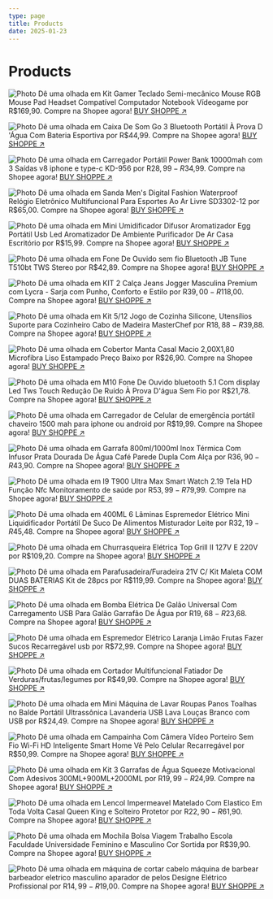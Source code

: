```yaml
---
type: page
title: Products
date: 2025-01-23
---
```


# Products



<Image
  src="/images/GiEPJavXwAAmgwy-24-01-25.jpeg"
  alt="Photo"
  width={1125}
  height={750}
  priority
  className="next-image"
/>
Dê uma olhada em Kit Gamer Teclado Semi-mecânico Mouse RGB Mouse Pad Headset Compatível Computador Notebook Vídeogame por R$169,90. Compre na Shopee agora!
[BUY SHOPPE ↗ ](https://t.co/U9cZytt0Le)

<Image
  src="/images/GiERAk9X0AA-XDX-24-01-25.jpeg"
  alt="Photo"
  width={1125}
  height={750}
  priority
  className="next-image"
/>
Dê uma olhada em Caixa De Som Go 3 Bluetooth Portátil À Prova D 'Água Com Bateria Esportiva por R$44,99. Compre na Shopee agora! 
[BUY SHOPPE ↗ ](https://t.co/pQjPKQneRm)

<Image
  src="/images/GhSXuvPWgAANN7N.jpeg"
  alt="Photo"
  width={1125}
  height={750}
  priority
  className="next-image"
/>
Dê uma olhada em Carregador Portátil Power Bank 10000mah com 3 Saídas v8 iphone e type-c KD-956 por R$28,99 - R$34,99. Compre na Shopee agora!
[BUY SHOPPE ↗ ](https://t.co/srXYZHK6F6)

<Image
  src="/images/GiEPe65XwAA-g5G-24-01-25.jpeg"
  alt="Photo"
  width={1125}
  height={750}
  priority
  className="next-image"
/>
Dê uma olhada em Sanda Men's Digital Fashion Waterproof Relógio Eletrônico Multifuncional Para Esportes Ao Ar Livre SD3302-12 por R$65,00. Compre na Shopee agora!
[BUY SHOPPE ↗ ](https://t.co/IfKp83fdWh)


<Image
  src="/images/GiERLqpWAAAhHge-24-01-25.jpeg"
  alt="Photo"
  width={1125}
  height={750}
  priority
  className="next-image"
/>
Dê uma olhada em Mini Umidificador Difusor Aromatizador Egg Portátil Usb Led Aromatizador De Ambiente Purificador De Ar Casa Escritório por R$15,99. Compre na Shopee agora!
[BUY SHOPPE ↗ ](https://t.co/5XGQ15Qp5n)

<Image
  src="/images/GiEPlzQWYAA_BW0-24-01-25.jpeg"
  alt="Photo"
  width={1125}
  height={750}
  priority
  className="next-image"
/>
Dê uma olhada em Fone De Ouvido sem fio Bluetooth JB Tune T510bt TWS Stereo por R$42,89. Compre na Shopee agora!
[BUY SHOPPE ↗ ](https://t.co/JYL0JToaZw)

<Image
  src="/images/GiEOqYRX0AAf8vR-24-01-25.jpeg"
  alt="Photo"
  width={1125}
  height={750}
  priority
  className="next-image"
/>
Dê uma olhada em KIT 2 Calça Jeans Jogger Masculina Premium com Lycra - Sarja com Punho, Conforto e Estilo por R$39,00 - R$118,00. Compre na Shopee agora!
[BUY SHOPPE ↗ ](https://t.co/PJeqE9PYTw)

<Image
  src="/images/GiEOeLDXoAAPGi4-24-01-25.jpeg"
  alt="Photo"
  width={1125}
  height={750}
  priority
  className="next-image"
/>
Dê uma olhada em Kit 5/12 Jogo de Cozinha Silicone, Utensílios Suporte para Cozinheiro Cabo de Madeira MasterChef por R$18,88 - R$39,88. Compre na Shopee agora!
[BUY SHOPPE ↗ ](https://t.co/V33RKyjdi8)

<Image
  src="/images/GiEPFnBXIAAzjaT-24-01-25.jpeg"
  alt="Photo"
  width={1125}
  height={750}
  priority
  className="next-image"
/>
Dê uma olhada em Cobertor Manta Casal Macio 2,00X1,80 Microfibra Liso Estampado Preço Baixo por R$26,90. Compre na Shopee agora! 
[BUY SHOPPE ↗ ](https://t.co/JG2yR03fEj)

<Image
  src="/images/GhbViKeWAAI6W94.jpeg"
  alt="Photo"
  width={1125}
  height={750}
  priority
  className="next-image"
/>
Dê uma olhada em M10 Fone De Ouvido bluetooth 5.1 Com display Led Tws Touch Redução De Ruído À Prova D'água Sem Fio por R$21,78. Compre na Shopee agora!
[BUY SHOPPE ↗ ](https://t.co/0bnDBtaHar)

<Image
  src="/images/GhbZ10_WAAEfmdF.jpeg"
  alt="Photo"
  width={1125}
  height={750}
  priority
  className="next-image"
/>
Dê uma olhada em Carregador de Celular de emergência portátil chaveiro 1500 mah para iphone ou android por R$19,99. Compre na Shopee agora!
[BUY SHOPPE ↗ ](https://t.co/HOssmvRSRh)

<Image
  src="/images/GhbVrn5WAAMBlyN.jpeg"
  alt="Photo"
  width={1125}
  height={750}
  priority
  className="next-image"
/>
Dê uma olhada em Garrafa 800ml/1000ml Inox Térmica Com Infusor Prata Dourada De Água Café Parede Dupla Com Alça por R$36,90 - R$43,90. Compre na Shopee agora!
[BUY SHOPPE ↗ ](https://t.co/MQDqSrdu3D)



<Image
  src="/images/GhbWUOnXoAA5hil.jpeg"
  alt="Photo"
  width={1125}
  height={750}
  priority
  className="next-image"
/>
Dê uma olhada em I9 T900  Ultra Max Smart Watch 2.19 Tela HD Função Nfc Monitoramento de saúde por R$53,99 - R$79,99. Compre na Shopee agora!
[BUY SHOPPE ↗ ](https://t.co/vzTIcWfrG8)


<Image
  src="/images/GhbY-kaWAAoeokO.jpeg"
  alt="Photo"
  width={1125}
  height={750}
  priority
  className="next-image"
/>
Dê uma olhada em 400ML 6 Lâminas Espremedor Elétrico Mini Liquidificador Portátil De Suco De Alimentos Misturador Leite por R$32,19 - R$45,48. Compre na Shopee agora!
[BUY SHOPPE ↗ ](https://t.co/wcKWlFuhEV)


<Image
  src="/images/GhbWojVWAAE66vu.jpeg"
  alt="Photo"
  width={1125}
  height={750}
  priority
  className="next-image"
/>
Dê uma olhada em Churrasqueira Elétrica Top Grill II 127V E 220V por R$109,20. Compre na Shopee agora!
[BUY SHOPPE ↗ ](https://t.co/XKjUhc7lCx)

<Image
  src="/images/GiEPshGXwAAZqUK-24-01-25.jpeg"
  alt="Photo"
  width={1125}
  height={750}
  priority
  className="next-image"
/>
Dê uma olhada em Parafusadeira/Furadeira 21V C/ Kit Maleta COM DUAS BATERIAS Kit de 28pcs por R$119,99. Compre na Shopee agora! 
[BUY SHOPPE ↗ ](https://t.co/2C1AMyjsRF)

<Image
  src="/images/GhbYw-4WAAAMiDh.jpeg"
  alt="Photo"
  width={1125}
  height={750}
  priority
  className="next-image"
/>
Dê uma olhada em Bomba Elétrica De Galão Universal Com Carregamento USB Para Galão Garrafão De Água por R$19,68 - R$23,68. Compre na Shopee agora!
[BUY SHOPPE ↗ ](https://t.co/6TZBO8yxke)


<Image
  src="/images/GiEQkUXWwAEsYOK-24-01-25.jpeg"
  alt="Photo"
  width={1125}
  height={750}
  priority
  className="next-image"
/>
Dê uma olhada em Espremedor Elétrico Laranja Limão Frutas Fazer Sucos Recarregável usb por R$72,99. Compre na Shopee agora! 
[BUY SHOPPE ↗ ](https://t.co/zAikJUFwii)

<Image
  src="/images/GiEQS4_XAAA_b_B-24-01-25.jpeg"
  alt="Photo"
  width={1125}
  height={750}
  priority
  className="next-image"
/>
Dê uma olhada em Cortador Multifuncional Fatiador De Verduras/frutas/legumes por R$49,99. Compre na Shopee agora! 
[BUY SHOPPE ↗ ](https://t.co/hls0rcDNBd)

<Image
  src="/images/68747470733a2f2f7062732e7477696d672e636f6d2f6d656469612f4768626a4a3338584d4141317351533f666f726d61743d6a7067266e616d653d736d616c6c.jpeg"
  alt="Photo"
  width={1125}
  height={750}
  priority
  className="next-image"
/>
Dê uma olhada em Mini Máquina de Lavar Roupas Panos Toalhas no Balde Portátil Ultrassônica Lavanderia USB Lava Louças Branco com USB por R$24,49. Compre na Shopee agora!
[BUY SHOPPE ↗ ](https://t.co/ph6UWxXxyF)


<Image
  src="/images/GiEQNUlXoAEIiLe-24-01-25.jpeg"
  alt="Photo"
  width={1125}
  height={750}
  priority
  className="next-image"
/>
Dê uma olhada em Campainha Com Câmera Vídeo Porteiro Sem Fio Wi-Fi HD Inteligente Smart Home Vê Pelo Celular Recarregável por R$50,99. Compre na Shopee agora!
[BUY SHOPPE ↗ ](https://t.co/4s3kCjLDzY)

<Image
  src="/images/GhbhE3WW8AAA8y8.jpeg"
  alt="Photo"
  width={1125}
  height={750}
  priority
  className="next-image"
/>
Dê uma olhada em Kit 3 Garrafas de Água Squeeze Motivacional Com Adesivos 300ML+900ML+2000ML por R$19,99 - R$24,99. Compre na Shopee agora!
[BUY SHOPPE ↗ ](https://t.co/eFcdrHK4B3)

<Image
  src="/images/GiEQYtpXwAA0MSi-24-01-25.jpeg"
  alt="Photo"
  width={1125}
  height={750}
  priority
  className="next-image"
/>
Dê uma olhada em Lencol Impermeavel Matelado Com Elastico Em Toda Volta Casal Queen King e Solteiro Protetor por R$22,90 - R$61,90. Compre na Shopee agora!
[BUY SHOPPE ↗ ](https://t.co/POHlUoKRUS)

<Image
  src="/images/GhbiitHX0AAaB_p.jpeg"
  alt="Photo"
  width={1125}
  height={750}
  priority
  className="next-image"
/>
Dê uma olhada em Mochila Bolsa Viagem Trabalho Escola Faculdade Universidade Feminino e Masculino Cor Sortida por R$39,90. Compre na Shopee agora!
[BUY SHOPPE ↗ ](https://t.co/GRkEu5KeEe)

<Image
  src="/images/GiEQMpPX0AAMnyv-24-01-25.jpeg"
  alt="Photo"
  width={1125}
  height={750}
  priority
  className="next-image"
/>
Dê uma olhada em máquina de cortar cabelo máquina de barbear barbeador eletrico masculino aparador de pelos Designe Elétrico Profissional por R$14,99 - R$19,00. Compre na Shopee agora!
[BUY SHOPPE ↗ ](https://t.co/QdUmC9q1EF)

